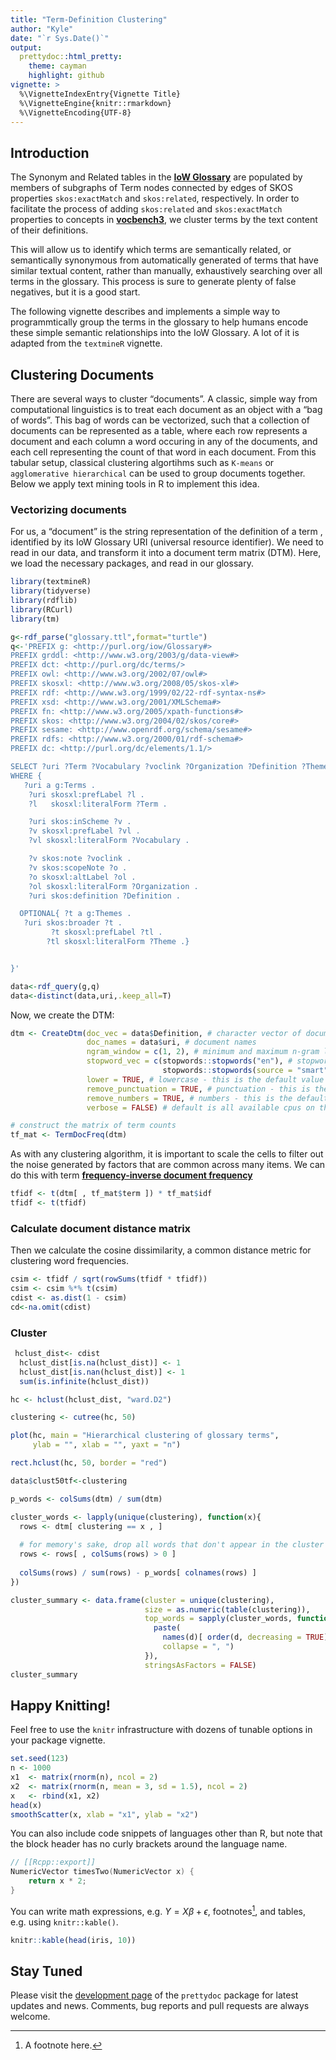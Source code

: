 ---
title: "Term-Definition Clustering"
author: "Kyle"
date: "`r Sys.Date()`"
output:
  prettydoc::html_pretty:
    theme: cayman
    highlight: github
vignette: >
  %\VignetteIndexEntry{Vignette Title}
  %\VignetteEngine{knitr::rmarkdown}
  %\VignetteEncoding{UTF-8}
---
## Introduction

The Synonym and Related tables in the [**IoW Glossary**](http://purl.org/iow/Glossary) are populated by members of subgraphs
of Term nodes connected by edges of SKOS properties `skos:exactMatch` and `skos:related`, respectively.
In order to facilitate the process of adding `skos:related` and `skos:exactMatch` properties to 
concepts in [**vocbench3**](http://purl.org/iow/vocbench3), we cluster terms by the text content of their definitions.

This will allow us to identify which terms are semantically related, or semantically synonymous from automatically generated of terms that have similar textual content, rather than manually, exhaustively searching over all terms in the glossary. This process is sure to generate plenty of false negatives, but it is a good start.

The following vignette describes and implements a simple way to programmtically group the terms in the glossary to help humans encode these simple semantic relationships into the IoW Glossary. A lot of it is adapted from the `textmineR` vignette.  

## Clustering Documents

There are several ways to cluster "documents". A classic, simple way from computational linguistics
is to treat each document as an object with a "bag of words". This bag of words can be vectorized, such that a collection of documents
can be represented as a table, where each row represents a document and each column a word occuring in any of the documents, and each cell representing the count of that word in each document. From this tabular setup, classical clustering algortihms such as `K-means` or `agglomerative hierarchical` can be used to group documents together. Below we apply text mining tools in R to implement this idea.

### Vectorizing documents

For us, a "document" is the string representation of the definition of a term , identified by its IoW Glossary URI (universal resource identifier). We need to read in our data, and transform it into a document term matrix (DTM). Here, we load the necessary packages, and read in our glossary.

```{r}
library(textmineR)
library(tidyverse)
library(rdflib)
library(RCurl)
library(tm)

g<-rdf_parse("glossary.ttl",format="turtle")
q<-'PREFIX g: <http://purl.org/iow/Glossary#>
PREFIX grddl: <http://www.w3.org/2003/g/data-view#>
PREFIX dct: <http://purl.org/dc/terms/>
PREFIX owl: <http://www.w3.org/2002/07/owl#>
PREFIX skosxl: <http://www.w3.org/2008/05/skos-xl#>
PREFIX rdf: <http://www.w3.org/1999/02/22-rdf-syntax-ns#>
PREFIX xsd: <http://www.w3.org/2001/XMLSchema#>
PREFIX fn: <http://www.w3.org/2005/xpath-functions#>
PREFIX skos: <http://www.w3.org/2004/02/skos/core#>
PREFIX sesame: <http://www.openrdf.org/schema/sesame#>
PREFIX rdfs: <http://www.w3.org/2000/01/rdf-schema#>
PREFIX dc: <http://purl.org/dc/elements/1.1/>

SELECT ?uri ?Term ?Vocabulary ?voclink ?Organization ?Definition ?Theme
WHERE {
   ?uri a g:Terms .
    ?uri skosxl:prefLabel ?l .
    ?l   skosxl:literalForm ?Term .

    ?uri skos:inScheme ?v .
    ?v skosxl:prefLabel ?vl .
    ?vl skosxl:literalForm ?Vocabulary .

    ?v skos:note ?voclink .
    ?v skos:scopeNote ?o .
    ?o skosxl:altLabel ?ol .
    ?ol skosxl:literalForm ?Organization .
    ?uri skos:definition ?Definition .

  OPTIONAL{ ?t a g:Themes .
   ?uri skos:broader ?t .
         ?t skosxl:prefLabel ?tl .
        ?tl skosxl:literalForm ?Theme .}


}'

data<-rdf_query(g,q)
data<-distinct(data,uri,.keep_all=T)
```

Now, we create the DTM:

```{r}
dtm <- CreateDtm(doc_vec = data$Definition, # character vector of documents
                 doc_names = data$uri, # document names
                 ngram_window = c(1, 2), # minimum and maximum n-gram length
                 stopword_vec = c(stopwords::stopwords("en"), # stopwords from tm
                                  stopwords::stopwords(source = "smart"),"water"), # this is the default value
                 lower = TRUE, # lowercase - this is the default value
                 remove_punctuation = TRUE, # punctuation - this is the default
                 remove_numbers = TRUE, # numbers - this is the default
                 verbose = FALSE) # default is all available cpus on the system

# construct the matrix of term counts 
tf_mat <- TermDocFreq(dtm)
```


As with any clustering algorithm, it is important to scale the cells to filter out the noise generated by factors that are common across many items. We can do this with term [**frequency-inverse document frequency**](https://en.wikipedia.org/wiki/Tf%E2%80%93idf)


```{r}
tfidf <- t(dtm[ , tf_mat$term ]) * tf_mat$idf
tfidf <- t(tfidf)
```

### Calculate document distance matrix


Then we calculate the cosine dissimilarity, a common distance metric for clustering word frequencies.

```{r}
csim <- tfidf / sqrt(rowSums(tfidf * tfidf))
csim <- csim %*% t(csim)
cdist <- as.dist(1 - csim)
cd<-na.omit(cdist)
```

### Cluster

```{r}
 hclust_dist<- cdist
  hclust_dist[is.na(hclust_dist)] <- 1
  hclust_dist[is.nan(hclust_dist)] <- 1
  sum(is.infinite(hclust_dist)) 

hc <- hclust(hclust_dist, "ward.D2")

clustering <- cutree(hc, 50)

plot(hc, main = "Hierarchical clustering of glossary terms",
     ylab = "", xlab = "", yaxt = "n")

rect.hclust(hc, 50, border = "red")

data$clust50tf<-clustering
```
```{r}
p_words <- colSums(dtm) / sum(dtm)

cluster_words <- lapply(unique(clustering), function(x){
  rows <- dtm[ clustering == x , ]
  
  # for memory's sake, drop all words that don't appear in the cluster
  rows <- rows[ , colSums(rows) > 0 ]
  
  colSums(rows) / sum(rows) - p_words[ colnames(rows) ]
})

cluster_summary <- data.frame(cluster = unique(clustering),
                              size = as.numeric(table(clustering)),
                              top_words = sapply(cluster_words, function(d){
                                paste(
                                  names(d)[ order(d, decreasing = TRUE) ][ 1:5 ], 
                                  collapse = ", ")
                              }),
                              stringsAsFactors = FALSE)
cluster_summary
```


## Happy Knitting!

Feel free to use the `knitr` infrastructure with dozens of tunable options in
your package vignette.

```{r fig.width=6, fig.height=6, fig.align='center'}
set.seed(123)
n <- 1000
x1  <- matrix(rnorm(n), ncol = 2)
x2  <- matrix(rnorm(n, mean = 3, sd = 1.5), ncol = 2)
x   <- rbind(x1, x2)
head(x)
smoothScatter(x, xlab = "x1", ylab = "x2")
```

You can also include code snippets of languages other than R, but note that
the block header has no curly brackets around the language name.

```cpp
// [[Rcpp::export]]
NumericVector timesTwo(NumericVector x) {
    return x * 2;
}
```

You can write math expressions, e.g. $Y = X\beta + \epsilon$,
footnotes^[A footnote here.], and tables, e.g. using `knitr::kable()`.

```{r, echo=FALSE, results='asis'}
knitr::kable(head(iris, 10))
```

## Stay Tuned

Please visit the [development page](http://github.com/yixuan/prettydoc/) of the 
`prettydoc` package for latest updates and news. Comments, bug reports and
pull requests are always welcome.

